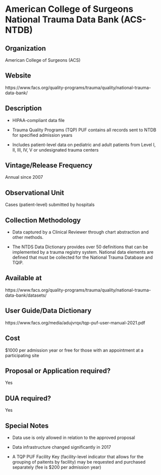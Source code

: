 \mainmatter

<!-- Generated by generateRmd.R; do not edit by hand  -->

# American College of Surgeons National Trauma Data Bank (ACS-NTDB)

## Organization
American College of Surgeons (ACS)

## Website
https://www.facs.org/quality-programs/trauma/quality/national-trauma-data-bank/

## Description
* HIPAA-compliant data file
* Trauma Quality Programs  (TQP) PUF contains all records sent to NTDB for specified admission years
* Includes patient-level data on pediatric and adult patients from Level I, II, III, IV, V or undesignated trauma centers

## Vintage/Release Frequency
Annual since 2007

## Observational Unit
Cases (patient-level) submitted by hospitals

## Collection Methodology
* Data captured by a Clinical Reviewer through chart abstraction and other methods.
* The NTDS Data Dictionary provides over 50 definitions that can be implemented by a trauma registry system. National data elements are defined that must be collected for the National Trauma Database and TQIP.

## Available at
https://www.facs.org/quality-programs/trauma/quality/national-trauma-data-bank/datasets/

## User Guide/Data Dictionary
https://www.facs.org/media/adujvrqx/tqp-puf-user-manual-2021.pdf

## Cost
$1000 per admission year or free for those with an appointment at a participating site

## Proposal or Application required?
Yes

## DUA required?
Yes

## Special Notes
* Data use is only allowed in relation to the approved proposal
* Data infrastructure changed significantly in 2017
* A TQP PUF Facility Key (facility-level indicator that allows for the grouping of paitents by facility) may be requested and purchased separately (fee is $200 per admission year)

